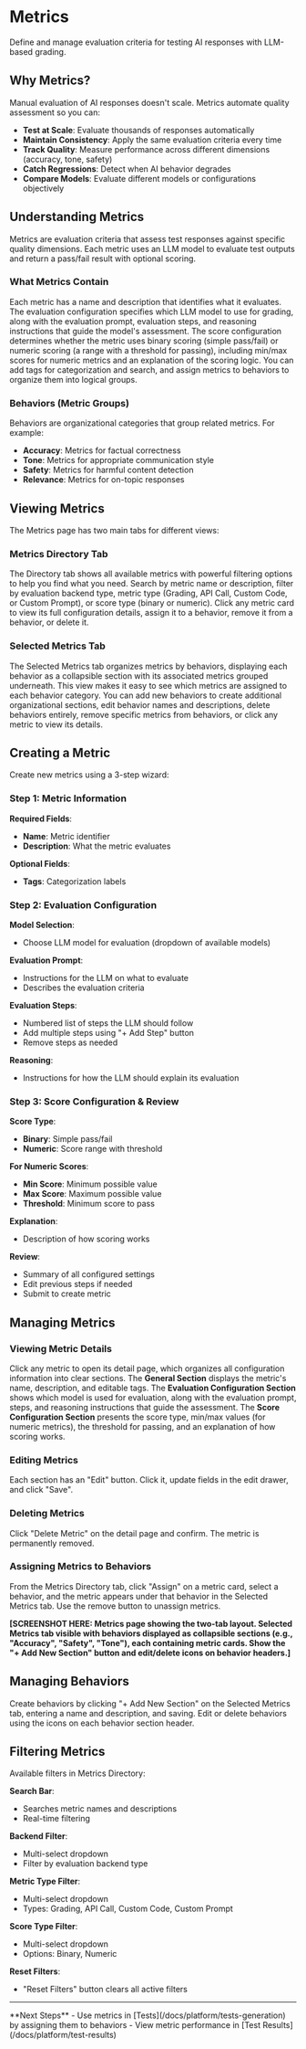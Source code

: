 # Metrics

Define and manage evaluation criteria for testing AI responses with LLM-based grading.

## Why Metrics?

Manual evaluation of AI responses doesn't scale. Metrics automate quality assessment so you can:

- **Test at Scale**: Evaluate thousands of responses automatically
- **Maintain Consistency**: Apply the same evaluation criteria every time
- **Track Quality**: Measure performance across different dimensions (accuracy, tone, safety)
- **Catch Regressions**: Detect when AI behavior degrades
- **Compare Models**: Evaluate different models or configurations objectively

## Understanding Metrics

Metrics are evaluation criteria that assess test responses against specific quality dimensions. Each metric uses an LLM model to evaluate test outputs and return a pass/fail result with optional scoring.

### What Metrics Contain

Each metric has a name and description that identifies what it evaluates. The evaluation configuration specifies which LLM model to use for grading, along with the evaluation prompt, evaluation steps, and reasoning instructions that guide the model's assessment. The score configuration determines whether the metric uses binary scoring (simple pass/fail) or numeric scoring (a range with a threshold for passing), including min/max scores for numeric metrics and an explanation of the scoring logic. You can add tags for categorization and search, and assign metrics to behaviors to organize them into logical groups.

### Behaviors (Metric Groups)

Behaviors are organizational categories that group related metrics. For example:

- **Accuracy**: Metrics for factual correctness
- **Tone**: Metrics for appropriate communication style
- **Safety**: Metrics for harmful content detection
- **Relevance**: Metrics for on-topic responses

## Viewing Metrics

The Metrics page has two main tabs for different views:

### Metrics Directory Tab

The Directory tab shows all available metrics with powerful filtering options to help you find what you need. Search by metric name or description, filter by evaluation backend type, metric type (Grading, API Call, Custom Code, or Custom Prompt), or score type (binary or numeric). Click any metric card to view its full configuration details, assign it to a behavior, remove it from a behavior, or delete it.

### Selected Metrics Tab

The Selected Metrics tab organizes metrics by behaviors, displaying each behavior as a collapsible section with its associated metrics grouped underneath. This view makes it easy to see which metrics are assigned to each behavior category. You can add new behaviors to create additional organizational sections, edit behavior names and descriptions, delete behaviors entirely, remove specific metrics from behaviors, or click any metric to view its details.

## Creating a Metric

Create new metrics using a 3-step wizard:

### Step 1: Metric Information

**Required Fields**:

- **Name**: Metric identifier
- **Description**: What the metric evaluates

**Optional Fields**:

- **Tags**: Categorization labels

### Step 2: Evaluation Configuration

**Model Selection**:

- Choose LLM model for evaluation (dropdown of available models)

**Evaluation Prompt**:

- Instructions for the LLM on what to evaluate
- Describes the evaluation criteria

**Evaluation Steps**:

- Numbered list of steps the LLM should follow
- Add multiple steps using "+ Add Step" button
- Remove steps as needed

**Reasoning**:

- Instructions for how the LLM should explain its evaluation

### Step 3: Score Configuration & Review

**Score Type**:

- **Binary**: Simple pass/fail
- **Numeric**: Score range with threshold

**For Numeric Scores**:

- **Min Score**: Minimum possible value
- **Max Score**: Maximum possible value
- **Threshold**: Minimum score to pass

**Explanation**:

- Description of how scoring works

**Review**:

- Summary of all configured settings
- Edit previous steps if needed
- Submit to create metric

## Managing Metrics

### Viewing Metric Details

Click any metric to open its detail page, which organizes all configuration information into clear sections. The **General Section** displays the metric's name, description, and editable tags. The **Evaluation Configuration Section** shows which model is used for evaluation, along with the evaluation prompt, steps, and reasoning instructions that guide the assessment. The **Score Configuration Section** presents the score type, min/max values (for numeric metrics), the threshold for passing, and an explanation of how scoring works.

### Editing Metrics

Each section has an "Edit" button. Click it, update fields in the edit drawer, and click "Save".

### Deleting Metrics

Click "Delete Metric" on the detail page and confirm. The metric is permanently removed.

### Assigning Metrics to Behaviors

From the Metrics Directory tab, click "Assign" on a metric card, select a behavior, and the metric appears under that behavior in the Selected Metrics tab. Use the remove button to unassign metrics.

**[SCREENSHOT HERE: Metrics page showing the two-tab layout. Selected Metrics tab visible with behaviors displayed as collapsible sections (e.g., "Accuracy", "Safety", "Tone"), each containing metric cards. Show the "+ Add New Section" button and edit/delete icons on behavior headers.]**

## Managing Behaviors

Create behaviors by clicking "+ Add New Section" on the Selected Metrics tab, entering a name and description, and saving. Edit or delete behaviors using the icons on each behavior section header.

## Filtering Metrics

Available filters in Metrics Directory:

**Search Bar**:

- Searches metric names and descriptions
- Real-time filtering

**Backend Filter**:

- Multi-select dropdown
- Filter by evaluation backend type

**Metric Type Filter**:

- Multi-select dropdown
- Types: Grading, API Call, Custom Code, Custom Prompt

**Score Type Filter**:

- Multi-select dropdown
- Options: Binary, Numeric

**Reset Filters**:

- "Reset Filters" button clears all active filters

---

<Callout type="default">
  **Next Steps** - Use metrics in [Tests](/docs/platform/tests-generation) by assigning them to
  behaviors - View metric performance in [Test Results](/docs/platform/test-results)
</Callout>

